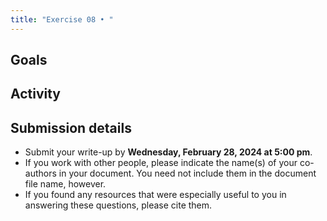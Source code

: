 ```yaml
---
title: "Exercise 08 • "
---
```


## Goals

## Activity

## Submission details

- Submit your write-up by **Wednesday, February 28, 2024 at 5:00 pm**.
- If you work with other people, please indicate the name(s) of your co-authors in your document. You need not include them in the document file name, however.
- If you found any resources that were especially useful to you in answering these questions, please cite them.

